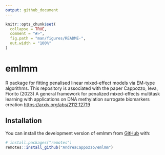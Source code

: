 ```yaml
---
output: github_document
---
```


<!-- README.md is generated from README.Rmd. Please edit that file -->

```r
knitr::opts_chunk$set(
  collapse = TRUE,
  comment = "#>",
  fig.path = "man/figures/README-",
  out.width = "100%"
)
```

# emlmm

<!-- badges: start -->
<!-- badges: end -->

R package for fitting penalised linear mixed-effect models via EM-type algorithms. 
This repository is associated with the paper Cappozzo, Ieva, Fiorito (2023) A general framework for penalized mixed-effects multitask learning with applications on DNA methylation surrogate biomarkers creation [https://arxiv.org/abs/2112.12719](https://arxiv.org/abs/2112.12719)

## Installation

You can install the development version of emlmm from [GitHub](https://github.com/) with:

``` r
# install.packages("remotes")
remotes::install_github("AndreaCappozzo/emlmm")
```
